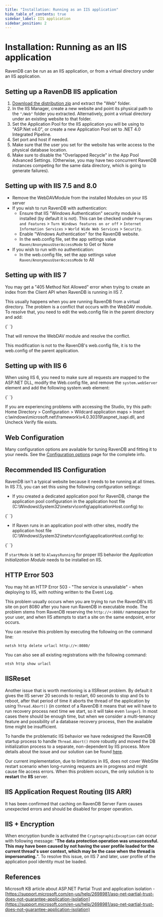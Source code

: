 ```yaml
---
title: "Installation: Running as an IIS application"
hide_table_of_contents: true
sidebar_label: IIS application
sidebar_position: 2
---
```



# Installation: Running as an IIS application

RavenDB can be run as an IIS application, or from a virtual directory under an IIS application.

## Setting up a RavenDB IIS application

1. [Download the distribution zip](https://ravendb.net/download) and extract the "Web" folder.
2. In the IIS Manager, create a new website and point its physical path to the `"/Web"` folder you extracted. Alternatively, point a virtual directory under an existing website to that folder.
3. Set the Application Pool for the IIS application you will be using to "ASP.Net v4.0", or create a new Application Pool set to .NET 4.0 Integrated Pipeline.
4. Set port and host if needed.
5. Make sure that the user you set for the website has write access to the physical database location.
6. Make sure to disable the "Overlapped Recycle" in the App Pool Advanced Settings.  (Otherwise, you may have two concurrent RavenDB instances competing for the same data directory, which is going to generate failures).

## Setting up with IIS 7.5 and 8.0

* Remove the WebDAVModule from the installed Modules on your IIS server
* If you wish to run RavenDB with authentication:
    * Ensure that IIS "Windows Authentication" security module is installed (by default it is not). This can be checked under `Programs and Features` &gt; `Turn Windows features on or off` &gt; `Internet Information Services` &gt; `World Wide Web Services` &gt; `Security`.
    * Enable "Windows Authentication" for the RavenDB website.
    * In the web.config file, set the app settings value `Raven/AnonymousUserAccessMode` to Get or None
* If you wish to run with no authentication:
    * In the web.config file, set the app settings value `Raven/AnonymousUserAccessMode` to All

## Setting up with IIS 7

You may get a "405 Method Not Allowed" error when trying to create an index from the Client API when RavenDB is running in IIS 7.

This usually happens when you are running RavenDB from a virtual directory. The problem is a conflict that occurs with the WebDAV module. To resolve that, you need to edit the web.config file in the parent directory and add:

<TabItem value="xml" label="xml">
<CodeBlock language="xml">
{`<system.webServer>
   <modules runAllManagedModulesForAllRequests="true">
      <remove name="WebDAVModule" />
   </modules>
 </system.webServer>
`}
</CodeBlock>
</TabItem>
 
That will remove the WebDAV module and resolve the conflict.

<Admonition type="note" title="Note">
This modification is not to the RavenDB's web.config file, it is to the web.config of the parent application.
</Admonition>

## Setting up with IIS 6

When using IIS 6, you need to make sure all requests are mapped to the ASP.NET DLL, modify the Web.config file, and remove the `system.webServer` element and add the following system.web element:

<TabItem value="xml" label="xml">
<CodeBlock language="xml">
{`<system.web>
   <httpHandlers>
      <add path="*" verb="*" 
         type="Raven.Web.ForwardToRavenRespondersFactory, Raven.Web"/>
   </httpHandlers>
</system.web>
`}
</CodeBlock>
</TabItem>

If you are experiencing problems with accessing the Studio, try this path: Home Directory &gt; Configuration &gt; Wildcard application maps &gt; Insert
c:\windows\microsoft.net\framework\v4.0.30319\aspnet_isapi.dll, and Uncheck Verify file exists.

## Web Configuration

Many configuration options are available for tuning RavenDB and fitting it to your needs. See the [Configuration options](https://ravendb.net/docs/server/administration/configuration) page for the complete info.

## Recommended IIS Configuration

RavenDB isn't a typical website because it needs to be running at all times. In IIS 7.5, you can set this using the following configuration settings:

* If you created a dedicated application pool for RavenDB, change the application pool configuration in the application host file (C:\Windows\System32\inetsrv\config\applicationHost.config) to:

<TabItem value="xml" label="xml">
<CodeBlock language="xml">
{`<add name="RavenApplicationPool" managedRuntimeVersion="v4.0" startMode="AlwaysRunning" />
`}
</CodeBlock>
</TabItem>

* If Raven runs in an application pool with other sites, modify the application host file (C:\Windows\System32\inetsrv\config\applicationHost.config) to: 

<TabItem value="xml" label="xml">
<CodeBlock language="xml">
{`<application path="/Raven" serviceAutoStartEnabled="true" />
`}
</CodeBlock>
</TabItem>

<Admonition type="info" title="Remember" id="remember" href="#remember">

If `startMode` is set to `AlwaysRunning` for proper IIS behavior the _Application Initialization Module_ needs to be installed on IIS.

</Admonition>

## HTTP Error 503

You may hit an HTTP Error 503 - "The service is unavailable" - when deploying to IIS, with nothing written to the Event Log.

This problem usually occurs when you are trying to run the RavenDB's IIS site on port 8080 after you have run RavenDB in executable mode. The problem stems from RavenDB reserving the `http://+:8080/` namespace for your user, and when IIS attempts to start a site on the same endpoint, error occurs.

You can resolve this problem by executing the following on the command line:

    netsh http delete urlacl http://+:8080/

You can also see all existing registrations with the following command:

    ntsh http show urlacl

## IISReset

Another issue that is worth mentioning is a IISReset problem. By default it gives the IIS server 20 seconds to restart, 60 seconds to stop and 0s to reboot, after that period of time it aborts the thread of the application by using `Thread.Abort()` (in context of a RavenDB it means that we will have to run recovery process next time we start, so it will take even `longer`). In most cases there should be enough time, but when we consider a multi-tenancy feature and possibility of a database recovery process, then the available time might be insufficient.

To handle the problematic IIS behavior we have redesigned the RavenDB startup process to handle `Thread.Abort()` more robustly and moved the DB initialization process to a separate, non-dependent by IIS process. More details about the issue and our solution can be found [here](https://ayende.com/blog/158817/things-we-learned-from-production-part-iindash-wake-up-or-i-kill-you-dead).

Our current implementation, due to limitations in IIS, does not cover WebSite restart scenario when long-running requests are in progress and might cause file access errors. When this problem occurs, the only solution is to **restart** the **IIS** server.

## IIS Application Request Routing (IIS ARR)

It has been confirmed that caching on RavenDB Server Farm causes unexpected errors and should be disabled for proper operation.

## IIS + Encryption

When encryption bundle is activated the `CryptographicException` can occur with following message: "**The data protection operation was unsuccessful. This may have been caused by not having the user profile loaded for the current thread's user context, which may be the case when the thread is impersonating.**". To resolve this issue, on IIS 7 and later, user profile of the application pool identity must be loaded.

## References

Microsoft KB article about ASP.NET Partial Trust and application isolation - [https://support.microsoft.com/en-us/help/2698981/asp-net-partial-trust-does-not-guarantee-application-isolation](https://support.microsoft.com/en-us/help/2698981/asp-net-partial-trust-does-not-guarantee-application-isolation)

